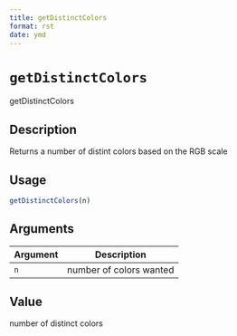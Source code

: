 ```yaml
--- 
title: getDistinctColors 
format: rst 
date: ymd 
--- 
```

# `getDistinctColors`

getDistinctColors


## Description

Returns a number of distint colors based on the RGB scale


## Usage

```r
getDistinctColors(n)
```


## Arguments

Argument      |Description
------------- |----------------
`n`     |     number of colors wanted


## Value

number of distinct colors


